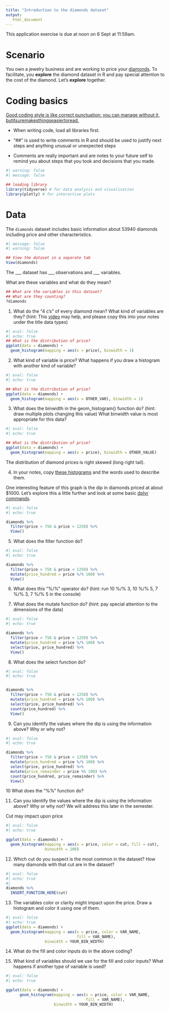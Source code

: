 ```yaml
---
title: "Introduction to the diamonds dataset"
output: 
   html_document
---
```


::: callout-important
This application exercise is due at noon on 6 Sept at 11:59am.
:::

# Scenario

You own a jewelry business and are working to price your [diamonds](tps://www.londonde.com/blogs/worlds-most-famous-diamonds/). To facilitate, you **explore** the diamond dataset in R and pay special attention to the cost of the diamond. Let's **explore** together.

# Coding basics

[Good coding style is like correct punctuation: you can manage without it, butitsuremakesthingseasiertoread.](https://style.tidyverse.org/index.html)

-   When writing code, load all libraries first.

-   "\##" is used to write comments in R and should be used to justify next steps and anything unusual or unexpected steps

-   Comments are really important and are notes to your future self to remind you about steps that you took and decisions that you made.

```r
#| warning: false
#| message: false

## loading library
library(tidyverse) # for data analysis and visualisation
library(plotly) # for interactive plots
```

# Data

The `diamonds` dataset includes basic information about 53940 diamonds including price and other characteristics.

```r
#| message: false
#| warning: false

## View the dataset in a separate tab
View(diamonds)
```

The \_\_\_ dataset has \_\_\_ observations and \_\_\_ variables.

What are these variables and what do they mean?

```r
## What are the variables in this dataset?
## What are they counting?
?diamonds
```

1.  What do the "4 c's" of every diamond mean? What kind of variables are they? (hint: This [video](https://www.youtube.com/watch?v=FqB5Es1HXI4) may help, and please copy this into your notes  under the title data types) 

```r
#| eval: false
#| echo: true
## What is the distribution of price?
ggplot(data = diamonds) +
  geom_histogram(mapping = aes(x = price), binwidth = 1) 
```

2. What kind of variable is price? What happens if you draw a histogram with another kind of variable?

```r
#| eval: false
#| echo: true

## What is the distribution of price?
ggplot(data = diamonds) +
  geom_histogram(mapping = aes(x = OTHER_VAR), binwidth = 1) 
```

3.  What does the binwidth in the geom_histogram() function do? (hint: draw multiple plots changing this value) What binwidth value is most appropriate for this data?

```r
#| eval: false
#| echo: true

## What is the distribution of price?
ggplot(data = diamonds) +
  geom_histogram(mapping = aes(x = price), binwidth = OTHER_VALUE) 
```

The distribution of diamond prices is right skewed (long right tail).

4.  In your notes, copy [these histograms](https://www.statology.org/describe-shape-of-histogram/) and the words used to describe them.

One interesting feature of this graph is the dip in diamonds priced at about \$1000. Let's explore this a little further and look at some basic [dplyr commands](https://raw.githubusercontent.com/rstudio/cheatsheets/main/data-transformation.pdf).

```r

#| eval: false
#| echo: true

diamonds %>% 
  filter(price > 750 & price < 1250) %>% 
  View()
```

5.  What does the filter function do?

```r

#| eval: false
#| echo: true

diamonds %>% 
  filter(price > 750 & price < 1250) %>% 
  mutate(price_hundred = price %/% 100) %>% 
  View()
```

6.  What does this "%/%" operator do? (hint: run 10 %/% 3, 10 %/% 5, 7 %/% 3, 7 %/% 5 in the console)

7. What does the mutate function do? (hint: pay special attention to the dimensions of the data)

```r

#| eval: false
#| echo: true

diamonds %>% 
  filter(price > 750 & price < 1250) %>% 
  mutate(price_hundred = price %/% 100) %>% 
  select(price, price_hundred) %>% 
  View()
```

8. What does the select function do?

```r
#| eval: false
#| echo: true


diamonds %>% 
  filter(price > 750 & price < 1250) %>% 
  mutate(price_hundred = price %/% 100) %>% 
  select(price, price_hundred) %>% 
  count(price_hundred) %>% 
  View()
```

9. Can you identify the values where the dip is using the information above? Why or why not?

```r

#| eval: false
#| echo: true

diamonds %>% 
  filter(price > 750 & price < 1250) %>% 
  mutate(price_hundred = price %/% 100) %>% 
  select(price, price_hundred) %>% 
  mutate(price_remainder = price %% 100) %>% 
  count(price_hundred, price_remainder) %>% 
  View()
```

10  What does the "%%" function do?

11. Can you identify the values where the dip is using the information above? Why or why not? We will address this later in the semester.


Cut may impact upon price

```r

#| eval: false
#| echo: true

ggplot(data = diamonds) +
  geom_histogram(mapping = aes(x = price, color = cut, fill = cut),
                 binwidth = 100) 
```

12.  Which cut do you suspect is the most common in the dataset? How many diamonds with that cut are in the dataset?

```r

#| eval: false
#| echo: true
#| 
diamonds %>% 
  INSERT_FUNCTION_HERE(cut)
```

13.  The variables color or clarity might impact upon the price. Draw a histogram and color it using one of them.

```r

#| eval: false
#| echo: true
ggplot(data = diamonds) +
  geom_histogram(mapping = aes(x = price, color = VAR_NAME, 
                               fill = VAR_NAME), 
                 binwidth = YOUR_BIN_WIDTH) 
```

14. What do the fill and color inputs do in the above coding?

15. What kind of variables should we use for the fill and color inputs? What happens if another type of variable is used?

```r
#| eval: false
#| echo: true

ggplot(data = diamonds) +
      geom_histogram(mapping = aes(x = price, color = VAR_NAME, 
                                   fill = VAR_NAME), 
                     binwidth = YOUR_BIN_WIDTH) 
```




